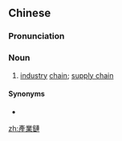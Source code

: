 {{also|产业链}}
==Chinese==
{{zh-forms|s=产业链|type=21}}

===Pronunciation===
{{zh-pron
|m=chǎnyèliàn
|cat=n
}}

===Noun===
{{zh-noun}}

# [[industry]] [[chain]]; [[supply chain]]

====Synonyms====
* {{zh-l|供應鏈}}

[[zh:產業鏈]]